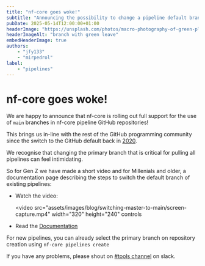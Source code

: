 ```yaml
---
title: "nf-core goes woke!"
subtitle: "Announcing the possibility to change a pipeline default branch to main"
pubDate: 2025-05-14T12:00:00+01:00
headerImage: "https://unsplash.com/photos/macro-photography-of-green-plants-KzA5drJC-ok"
headerImageAlt: "branch with green leave"
embedHeaderImage: true
authors:
    - "jfy133"
    - "mirpedrol"
label:
    - "pipelines"
---
```


# nf-core goes woke!

We are happy to announce that nf-core is rolling out full support for the use of `main` branches in nf-core pipeline GitHub repositories!

This brings us in-line with the rest of the GitHub programming community since the switch to the GitHub default back in [2020](https://github.blog/changelog/2020-10-01-the-default-branch-for-newly-created-repositories-is-now-main/).

We recognise that changing the primary branch that is critical for pulling all pipelines can feel intimidating.

So for Gen Z we have made a short video and for Millenials and older, a documentation page describing the steps to switch the default branch of existing pipelines:

- Watch the video:

    <video
        src="assets/images/blog/switching-master-to-main/screen-capture.mp4"
        width="320"
        height="240"
        controls
    ></video>

- Read the [Documentation](https://nf-co.re/docs/tutorials/switching_branch_to_main/switching_master_to_main)

For new pipelines, you can already select the primary branch on repository creation using `nf-core pipelines create`

If you have any problems, please shout on [#tools channel](https://nfcore.slack.com/archives/CE5LG7WMB) on slack.
